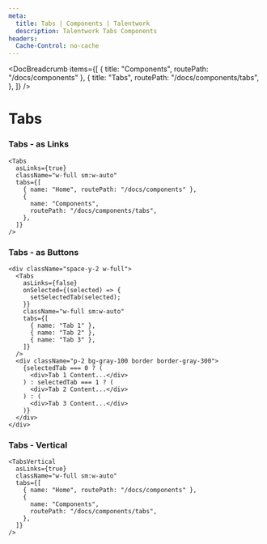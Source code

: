 ```yaml
---
meta:
  title: Tabs | Components | Talentwork
  description: Talentwork Tabs Components
headers:
  Cache-Control: no-cache
---
```



<DocBreadcrumb
  items={[
    { title: "Components", routePath: "/docs/components" },
    {
      title: "Tabs",
      routePath: "/docs/components/tabs",
    },
  ]}
/>

# Tabs


### Tabs - as Links

<PreviewTabsAsLinks />

```tsx
<Tabs
  asLinks={true}
  className="w-full sm:w-auto"
  tabs={[
    { name: "Home", routePath: "/docs/components" },
    {
      name: "Components",
      routePath: "/docs/components/tabs",
    },
  ]}
/>
```


### Tabs - as Buttons

<PreviewTabsAsButtons />

```tsx
<div className="space-y-2 w-full">
  <Tabs
    asLinks={false}
    onSelected={(selected) => {
      setSelectedTab(selected);
    }}
    className="w-full sm:w-auto"
    tabs={[
      { name: "Tab 1" },
      { name: "Tab 2" },
      { name: "Tab 3" },
    ]}
  />
  <div className="p-2 bg-gray-100 border border-gray-300">
    {selectedTab === 0 ? (
      <div>Tab 1 Content...</div>
    ) : selectedTab === 1 ? (
      <div>Tab 2 Content...</div>
    ) : (
      <div>Tab 3 Content...</div>
    )}
  </div>
</div>
```


### Tabs - Vertical

<PreviewTabsVertical />

```tsx
<TabsVertical
  asLinks={true}
  className="w-full sm:w-auto"
  tabs={[
    { name: "Home", routePath: "/docs/components" },
    {
      name: "Components",
      routePath: "/docs/components/tabs",
    },
  ]}
/>
```

